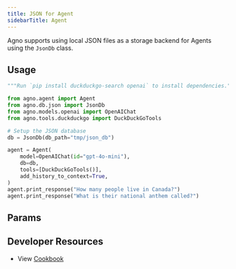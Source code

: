 ```yaml
---
title: JSON for Agent
sidebarTitle: Agent
---
```


Agno supports using local JSON files as a storage backend for Agents using the `JsonDb` class.

## Usage

```python json_for_agent.py
"""Run `pip install duckduckgo-search openai` to install dependencies."""

from agno.agent import Agent
from agno.db.json import JsonDb
from agno.models.openai import OpenAIChat
from agno.tools.duckduckgo import DuckDuckGoTools

# Setup the JSON database
db = JsonDb(db_path="tmp/json_db")

agent = Agent(
    model=OpenAIChat(id="gpt-4o-mini"),
    db=db,
    tools=[DuckDuckGoTools()],
    add_history_to_context=True,
)
agent.print_response("How many people live in Canada?")
agent.print_response("What is their national anthem called?")
```

## Params

<Snippet file="db-json-params.mdx" />

## Developer Resources

- View [Cookbook](https://github.com/agno-agi/agno/blob/main/cookbook/db/json/json_for_agent.py)